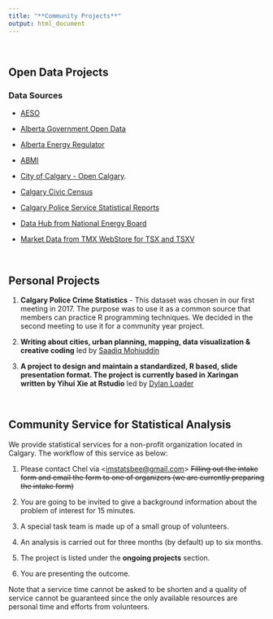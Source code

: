 ```yaml
---
title: "**Community Projects**"
output: html_document
---
```


<br>

## Open Data Projects 

### Data Sources 

* [AESO](ets.aeso.ca){target="_blank"}

* [Alberta Government Open Data](https://economicdashboard.alberta.ca/OilPrice){target="_blank"}

* [Alberta Energy Regulator](https://www.aer.ca/providing-information/data-and-reports/statistical-reports){target="_blank"}

* [ABMI](http://www.abmi.ca/home/data-analytics/da-top/da-product-overview){target="_blank"}

* [City of Calgary - Open Calgary](https://data.calgary.ca/){target="_blank"}.  

* [Calgary Civic Census](http://www.calgary.ca/CA/city-clerks/Pages/Election-and-information-services/Civic-Census/CensusResults.aspx){target="_blank"}

* [Calgary Police Service Statistical Reports](http://www.calgary.ca/cps/Pages/Statistics/Calgary-Police-statistical-reports.aspx){target="_blank"}

* [Data Hub from National Energy Board](https://www.neb-one.gc.ca/rsrccntr/dthb/index-eng.html){target="_blank"}

* [Market Data from TMX WebStore for TSX and TSXV](https://www.tmxwebstore.com/products/#q=%7Cc=44%7Cm=%7Cpage=1){target="_blank"}

<br>

## **Personal Projects**

1. **Calgary Police Crime Statistics** - This dataset was chosen in our first meeting in 2017.  The purpose was to use it as a common source that members can practice R programming techniques.  We decided in the second meeting to use it for a community year project.  

2. **Writing about cities, urban planning, mapping, data visualization & creative coding** led by [Saadiq Mohiuddin](https://saadiqm.com/){target="_blank"} 

3. **A project to design and maintain a standardized, R based, slide presentation format. The project is currently based in Xaringan written by Yihui Xie at Rstudio** led by [Dylan Loader](https://github.com/DylanLoader/CalgaryR-presentation){target="_blank"}

<br>


## **Community Service for Statistical Analysis**

We provide statistical services for a non-profit organization located in Calgary.  The workflow of this service as below:

1. Please contact Chel via <<imstatsbee@gmail.com>> <s>Filling out the intake form and email the form to one of organizers (we are currently preparing the intake form)</s> 
<!--[Alice Lam](https://www.linkedin.com/in/alice-lam-71796238/){target="_blank"} <<alicelam22@gmail.com>> -->


2. You are going to be invited to give a background information about the problem of interest for 15 minutes. 

3. A special task team is made up of a small group of volunteers. 

4. An analysis is carried out for three months (by default) up to six months. 

5. The project is listed under the **ongoing projects** section.

6. You are presenting the outcome.  

Note that a service time cannot be asked to be shorten and a quality of service cannot be guaranteed since the only available resources are personal time and efforts from volunteers. 
    
